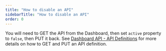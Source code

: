 ```yaml
---
title: "How to disable an API"
sidebarTitle: "How to disable an API"
order: 0
---
```


You will need to GET the API from the Dashboard, then set `active` property to `false`, then PUT it back.
See [Dashboard API - API Definitions](/5.6/tyk-apis/tyk-dashboard-api/api-definitions) for more details on how to GET and PUT an API definition.